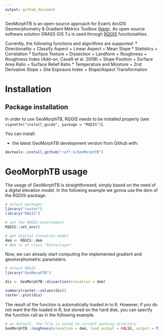 ```yaml
---
output: github_document
---
```


<!-- README.md is generated from README.Rmd. Please edit that file -->

GeoMorphTB is an open-source approach for Evan's ArcGIS Geomorphometry & Gradient Metrics Toolbox ([here](http://evansmurphy.wixsite.com/evansspatial/arcgis-gradient-metrics-toolbox)). As open-source software solution GRASS GIS 7.x is used through [RQGIS](https://github.com/jannes-m/RQGIS) functionalities.

Currently, the following functions and algorithms are supported:
* Directionality
  + Classify Aspect
  + Linear Aspect
  + Mean Slope
* Statistics
    + Correlation
* Surface Texture
  + Dissection
  + Landform
  + Roughness
  + Roughness Index (Add-on, Cavalli et al. 2008)
  + Slope Position
  + Surface Area Ratio
  + Surface Relief Ratio
* Temperature and Moisture
  + 2nd Derivative Slope
  + Site Exposure Index
  + Slope/Aspect Transformation


# Installation 

## Package installation
In order to use GeoMorphTB, RQGIS needs to be installed properly (see `vignette("install_guide", package = "RQGIS")`).

You can install:

- the latest GeoMorphTB development version from Github with:

```r
devtools::install_github("raff-k/GeoMorphTB")
```

# GeoMorphTB usage
The usage of GeoMorphTB is straightforward, simply based on the need of a digital elevation model. 
In the following example we gonna use the dem of the RQGIS-package.

```r
# attach packages
library("raster")
library("RQGIS")

# set the RQGIS-environment
RQGIS::set_env()

# get digital elevation model 
dem <- RQGIS::dem
# dem is of class "RasterLayer"
```

Now, we can already start computing the implemented gradient and geomorphometric parameters.

```r
# attach RQGIS
library("GeoMorphTB")

dis <- GeoMorphTB::dissection(elevation = dem)

summary(raster::values(dis))
raster::plot(dis)
```


The result of the function is automatically loaded in to R.
However, if you do not want the file loaded in R, but stored on the hard disk, you can specify the function call as in the following example.


```r
# as default, the file is saved to current working directory
GeoMorphTB::roughness(elevation = dem, load_output = FALSE, output = file.path(tempdir(), "roughness.tif"))
```
